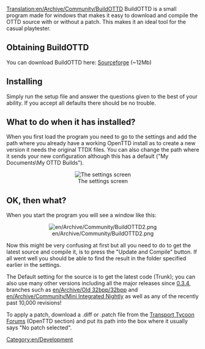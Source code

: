 [[Translation:en/Archive/Community/BuildOTTD]]
BuildOTTD is a small program made for windows that makes it easy to download and compile the OTTD source with or without a patch.
This makes it an ideal tool for the casual playtester.

== Obtaining BuildOTTD ==
You can download BuildOTTD here: [https://sourceforge.net/projects/bottd/ Sourceforge] (~12Mb)

== Installing ==
Simply run the setup file and answer the questions given to the best of your ability.
If you accept all defaults there should be no trouble.
{{en/Warning|'''Always choose a path without spaces in it.'''<br>
This is a limitation in the underlying tools used by BuildOTTD.}}

== What to do when it has installed? ==

When you first load the program you need to go to the settings and add the path where you already have a working OpenTTD install as to create a new version it needs the original TTDX files. You can also change the path where it sends your new configuration although this has a default ("My Documents\My OTTD Builds").
<center>[[File:en/Archive/Community/BuildOTTD settings1.png|The settings screen]]</center>

== OK, then what? ==
When you start the program you will see a window like this:
<center>[[File:en/Archive/Community/BuildOTTD2.png]]</center>
Now this might be very confusing at first but all you need to do to get the latest source and compile it, is to press the "Update and Compile" button. If all went well you should be able to find the result in the folder specified earlier in the settings.

The Default setting for the source is to get the latest code (Trunk); you can also use many other versions including all the major releases since [[en/Archive/OpenTTD/OpenTTD 0.3.4|0.3.4]], branches such as [[en/Archive/Old 32bpp/32bpp]] and [[en/Archive/Community/Mini Integrated Nightly]] as well as any of the recently past 10,000 revisions!

To apply a patch, download a .diff or .patch file from the [http://www.tt-forums.net/index.php?c=20 Transport Tycoon Forums] (OpenTTD section) and put its path into the box where it usually says "No patch selected".

[[Category:en/Development]]
